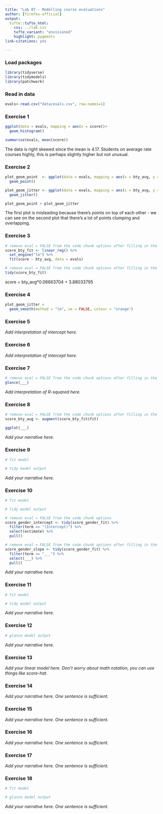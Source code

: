 ```yaml
---
title: "Lab 07 - Modelling course evaluations"
author: [firefox-official]
output: 
  tufte::tufte_html:
    css: ../lab.css
    tufte_variant: "envisioned"
    highlight: pygments
link-citations: yes

---
```


### Load packages 

```r
library(tidyverse)
library(tidymodels)
library(patchwork)
```

### Read in data

```r
evals<-read.csv("data/evals.csv", row.names=1)
```


### Exercise 1

```r
ggplot(data = evals, mapping = aes(x = score))+
  geom_histogram()

summarise(evals, mean(score))
```

The data is right skewed since the mean is 4.17. Students on average rate courses highly, this is perhaps slightly higher but not unusual.

### Exercise 2

```r

plot_geom_point  <- ggplot(data = evals, mapping = aes(x = bty_avg, y = score))+
  geom_point()

plot_geom_jitter <- ggplot(data = evals, mapping = aes(x = bty_avg, y = score))+
  geom_jitter()

plot_geom_point + plot_geom_jitter
```

The first plot is misleading because there's points on top of each other - we can see on the second plot that there's a lot of points clumping and overlapping. 

### Exercise 3

```r
# remove eval = FALSE from the code chunk options after filling in the blanks
score_bty_fit <- linear_reg() %>%
  set_engine("lm") %>%
  fit(score ~ bty_avg, data = evals)
```

```r
# remove eval = FALSE from the code chunk options after filling in the blanks
tidy(score_bty_fit)
```

score = bty_avg*0.06663704 + 3.88033795

### Exercise 4

```r
plot_geom_jitter +
  geom_smooth(method = "lm", se = FALSE, colour = "orange")
```

### Exercise 5

*Add interpretation of intercept here.*

### Exercise 6

*Add interpretation of intercept here.*

### Exercise 7

```r
# remove eval = FALSE from the code chunk options after filling in the blanks
glance(___)
```

*Add interpretation of R-squared here.*

### Exercise 8

```r
# remove eval = FALSE from the code chunk options after filling in the blanks
score_bty_aug <- augment(score_bty_fit$fit)

ggplot(___)
```

*Add your narrative here.*

### Exercise 9

```r
# fit model

# tidy model output
```

*Add your narrative here.*

### Exercise 10

```r
# fit model

# tidy model output
```

```r
# remove eval = FALSE from the code chunk options
score_gender_intercept <- tidy(score_gender_fit) %>% 
  filter(term == "(Intercept)") %>%
  select(estimate) %>%
  pull()
```

```r
# remove eval = FALSE from the code chunk options after filling in the blanks
score_gender_slope <- tidy(score_gender_fit) %>% 
  filter(term == "___") %>%
  select(___) %>%
  pull()
```

*Add your narrative here.*

### Exercise 11

```r
# fit model

# tidy model output
```

*Add your narrative here.*

### Exercise 12

```r
# glance model output
```

*Add your narrative here.*

### Exercise 13

*Add your linear model here. Don't worry about math notation, you can use things like score-hat.*

### Exercise 14

*Add your narrative here. One sentence is sufficient.*

### Exercise 15

*Add your narrative here. One sentence is sufficient.*

### Exercise 16

*Add your narrative here. One sentence is sufficient.*

### Exercise 17

*Add your narrative here. One sentence is sufficient.*

### Exercise 18

```r
# fit model

# glance model output
```

*Add your narrative here. One sentence is sufficient.*

